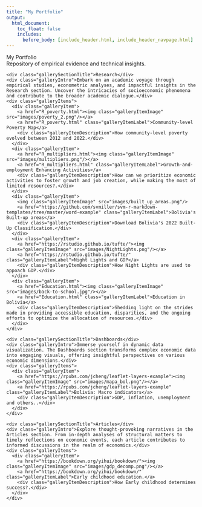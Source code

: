 ---
title: "My Portfolio"
output:
  html_document:
    toc_float: false
    includes:
      before_body: [include_header.html, include_header_navpage.html]
---

<!--html_preserve-->

<div class="band full">
  <div class="bandContent pageTitle">My Portfolio</div>
  <div class="bandContent pageIntro">Repository of empirical evidence and technical insights.</div>
  <div class="bandContent gallerySection">
    <div class="gallerySectionTitle">Research</div>
    <div class="galleryIntro">Embark on an academic voyage through empirical studies, econometric analyses, and impactful insights in the Research section. Uncover the intricacies of socioeconomic phenomena and contribute to the broader academic dialogue.</div>
    <div class="galleryItems">
      <div class="galleryItem">
        <a href="R_poverty.html"><img class="galleryItemImage" src="images/poverty_2.png"/></a>
        <a href="R_poverty.html" class="galleryItemLabel">Community-level Poverty Map</a>
        <div class="galleryItemDescription">How community-level poverty evolved between 2012 and 2022.</div>
      </div>
      <div class="galleryItem">
        <a href="R_multipliers.html"><img class="galleryItemImage" src="images/multipliers.png"/></a>
        <a href="R_multipliers.html" class="galleryItemLabel">Growth-and-employment Enhancing Activities</a>
        <div class="galleryItemDescription">How can we prioritize economic activities to foster growth and job creation, while making the most of limited resources?.</div>
      </div>
      <div class="galleryItem">
        <img class="galleryItemImage" src="images/built_up_areas.png"/>
        <a href="https://github.com/svmiller/svm-r-markdown-templates/tree/master/word-example" class="galleryItemLabel">Bolivia's Built-up areas</a>
        <div class="galleryItemDescription">Download Bolivia's 2022 Built-Up Classification.</div>
      </div>
      <div class="galleryItem">
        <a href="https://rstudio.github.io/tufte/"><img class="galleryItemImage" src="images/NightLights.png"/></a>
        <a href="https://rstudio.github.io/tufte/" class="galleryItemLabel">Night Lights and GDP</a>
        <div class="galleryItemDescription">How Night Lights are used to appoach GDP.</div>
      </div>
      <div class="galleryItem">
        <a href="Education.html"><img class="galleryItemImage" src="images/back-to-school.jpg"/></a>
        <a href="Education.html" class="galleryItemLabel">Education in Bolivia</a>
        <div class="galleryItemDescription">Shedding light on the strides made in providing accessible education, disparities, and the ongoing efforts to optimize the allocation of resources.</div>
      </div>
    </div>
  </div>

  <div class="bandContent gallerySection">
    <div class="gallerySectionTitle">Dashboards</div>
    <div class="galleryIntro">Immerse yourself in dynamic data visualization. The Dashboards section transforms complex economic data into engaging visuals, offering insightful perspectives on various economic dimensions.</div>
    <div class="galleryItems">
      <div class="galleryItem">
        <a href="https://rpubs.com/jcheng/leaflet-layers-example"><img class="galleryItemImage" src="images/mapa_bol.png"/></a>
        <a href="https://rpubs.com/jcheng/leaflet-layers-example" class="galleryItemLabel">Bolivia: Macro indicators</a>
        <div class="galleryItemDescription">GDP, inflation, unemployment and others..</div>
      </div>
    </div>
  </div>

  <div class="bandContent gallerySection">
    <div class="gallerySectionTitle">Articles</div>
    <div class="galleryIntro">Explore thought-provoking narratives in the Articles section. From in-depth analyses of structural matters to timely reflections on economic events, each article contributes to informed discussions in the realm of economics.</div>
    <div class="galleryItems">
      <div class="galleryItem">
        <a href="https://bookdown.org/yihui/bookdown/"><img class="galleryItemImage" src="images/gdp_decomp.png"/></a>
        <a href="https://bookdown.org/yihui/bookdown/" class="galleryItemLabel">Early childhood education.</a>
        <div class="galleryItemDescription">How Early childhood determines success?.</div>
      </div>
    </div>
  </div>
</div>


<!--/html_preserve-->
